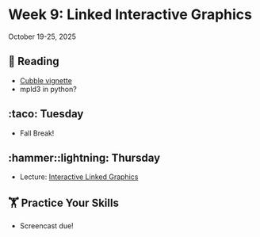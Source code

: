 # Week 9: Linked Interactive Graphics



October 19-25, 2025

## 📖 Reading

- [Cubble vignette](https://cran.r-project.org/web/packages/cubble/vignettes/cb6interactive.html)
- mpld3 in python?




## :taco: Tuesday

- Fall Break!


## :hammer::lightning: Thursday

- Lecture: [Interactive Linked Graphics](slides/08-01-linked-graphics.qmd)


##  🏋 Practice Your Skills

- Screencast due!

